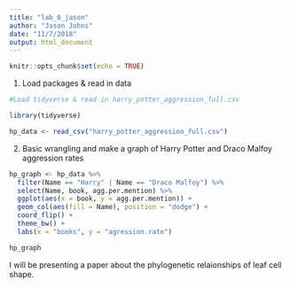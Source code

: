```yaml
---
title: "lab_6_jason"
author: "Jason Johns"
date: "11/7/2018"
output: html_document
---
```


```r
knitr::opts_chunk$set(echo = TRUE)
```

1. Load packages & read in data
```r

#Load tidyverse & read in harry_potter_aggression_full.csv

library(tidyverse)

hp_data <- read_csv("harry_potter_aggression_full.csv")

```

2. Basic wrangling and make a graph of Harry Potter and Draco Malfoy aggression rates

```r

hp_graph <- hp_data %>% 
  filter(Name == "Harry" | Name == "Draco Malfoy") %>% 
  select(Name, book, agg.per.mention) %>% 
  ggplot(aes(x = book, y = agg.per.mention)) +
  geom_col(aes(fill = Name), position = "dodge") +
  coord_flip() +
  theme_bw() +
  labs(x = "books", y = "agression.rate")

hp_graph

```

I will be presenting a paper about the phylogenetic relaionships of leaf cell shape.

